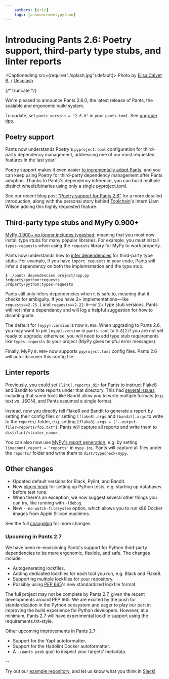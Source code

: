 ```yaml
---
    authors: [eric]
    tags: [announcement,python]
---
```


# Introducing Pants 2.6: Poetry support, third-party type stubs, and linter reports

<CaptionedImg src={require("./splash.jpg").default}>
  Photo by [Elisa Calvet
  B.](https://unsplash.com/@elisa_cb?utm_source=ghost&utm_medium=referral&utm_campaign=api-credit)
  /
  [Unsplash](https://unsplash.com/?utm_source=ghost&utm_medium=referral&utm_campaign=api-credit)
</CaptionedImg>

{/* truncate */}

We're pleased to announce Pants 2.6.0, the latest release of Pants, the scalable and ergonomic build system.

To update, set `pants_version = "2.6.0"` in your `pants.toml`. See [upgrade tips](https://www.pantsbuild.org/docs/upgrade-tips).

## Poetry support

Pants now understands Poetry's `pyproject.toml` configuration for third-party dependency management, addressing one of our most requested features in the last year!

Poetry support makes it even easier [to incrementally adopt Pants](https://www.pantsbuild.org/docs/existing-repositories), and you can keep using Poetry for third-party dependency management after Pants adoption. Thanks to Pants's dependency inference, you can build multiple distinct wheels/binaries using only a single pyproject.toml.

See our recent blog post ["Poetry support for Pants 2.6"](../2021-07-29-poetry-support-for-pants-2-6/index.mdx) for a more detailed introduction, along with the personal story behind [Toolchain](https://toolchain.com/)'s intern Liam Wilson adding this highly requested feature.

## Third-party type stubs and MyPy 0.900+

[MyPy 0.900+ no longer includes typeshed](https://mypy-lang.blogspot.com/2021/06/mypy-0900-released.html), meaning that you must now install type stubs for many popular libraries. For example, you must install `types-requests` when using the `requests` library for MyPy to work properly.

Pants now understands how to [infer dependencies](../2020-10-29-dependency-inference/index.mdx) for third-party type stubs. For example, if you have `import requests` in your code, Pants will infer a dependency on both the implementation and the type stub.

```shell-session
$ ./pants dependencies project/app.py
3rdparty/python:requests
3rdparty/python:types-requests
```

Pants still only infers dependencies when it is safe to, meaning that it checks for ambiguity. If you have 2+ implementations—like `requests==2.25.1` and `requests==2.22.0`—or 2+ type stub versions, Pants will not infer a dependency and will log a helpful suggestion for how to disambiguate.

The default for `[mypy].version` is now `0.910`. When upgrading to Pants 2.6, you may want to pin `[mypy].version` in `pants.toml` to `0.812` if you are not yet ready to upgrade; otherwise, you will need to add type stub requirements like `types-requests` to your project (MyPy gives helpful error messages).

Finally, MyPy `0.900+` now supports `pyproject.toml` config files. Pants 2.6 will auto-discover this config file.

## Linter reports

Previously, you could set `[lint].reports_dir` for Pants to instruct Flake8 and Bandit to write reports under that directory. This had [several issues](https://github.com/pantsbuild/pants/pull/12122), including that some tools like Bandit allow you to write multiple formats (e.g. text vs. JSON), and Pants assumed a single format.

Instead, now you directly tell Flake8 and Bandit to generate a report by setting their config files or setting `[flake8].args` and `[bandit].args` to write to the `reports/` folder, e.g. setting `[flake8].args = ["--output-filer=reports/foo.txt"]`. Pants will capture all reports and write them to `dist/lint/<linter_name>`.

You can also now use [MyPy's report generation](https://mypy.readthedocs.io/en/stable/config_file.html#report-generation), e.g. by setting `linecount_report = "reports"` in `mypy.ini`. Pants will capture all files under the `reports/` folder and write them to `dist/typecheck/mypy`.

## Other changes

- Updated default versions for Black, Pylint, and Bandit.
- New [plugin hook](https://github.com/pantsbuild/pants/pull/12091) for setting up Python tests, e.g. starting up databases before test runs.
- When there's an exception, we now suggest several other things you can try, like running with `-ldebug`.
- New `--no-watch-filesystem` option, which allows you to run x86 Docker images from Apple Silicon machines.

See the full [changelog](https://github.com/pantsbuild/pants/blob/main/src/python/pants/notes/2.6.x.md) for more changes.

### **Upcoming in Pants 2.7**

We have been re-envisioning Pants's support for Python third-party dependencies to be more ergonomic, flexible, and safe. The changes include:

- Autogenerating lockfiles.
- Adding dedicated lockfiles for each tool you run, e.g. Black and Flake8.
- Supporting multiple lockfiles for your repository.
- Possibly using [PEP 665](https://www.python.org/dev/peps/pep-0665/)'s new standardized lockfile format.

The full project may not be complete by Pants 2.7, given the recent developments around PEP 665. We are excited by the push for standardization in the Python ecosystem and eager to play our part in improving the build experience for Python developers. However, at a minimum, Pants 2.7 will have experimental lockfile support using the requirements.txt-style.

Other upcoming improvements in Pants 2.7:

- Support for the Yapf autoformatter.
- Support for the Hadolint Docker autoformatter.
- A `./pants peek` goal to inspect your targets' metadata.

\--

Try out our [example repository](https://github.com/pantsbuild/example-python), and let us know what you think in [Slack!](https://www.pantsbuild.org/docs/getting-help)
